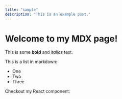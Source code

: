 ```yaml
---
title: "sample"
description: "This is an example post."
---
```

# Welcome to my MDX page!

This is some **bold** and _italics_ text.

This is a list in markdown:

- One
- Two
- Three

Checkout my React component:
